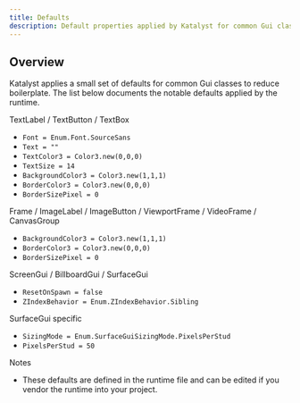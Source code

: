 ```yaml
---
title: Defaults
description: Default properties applied by Katalyst for common Gui classes
---
```


## Overview

Katalyst applies a small set of defaults for common Gui classes to reduce boilerplate. The list below documents the notable defaults applied by the runtime.

TextLabel / TextButton / TextBox

- `Font = Enum.Font.SourceSans`
- `Text = ""`
- `TextColor3 = Color3.new(0,0,0)`
- `TextSize = 14`
- `BackgroundColor3 = Color3.new(1,1,1)`
- `BorderColor3 = Color3.new(0,0,0)`
- `BorderSizePixel = 0`

Frame / ImageLabel / ImageButton / ViewportFrame / VideoFrame / CanvasGroup

- `BackgroundColor3 = Color3.new(1,1,1)`
- `BorderColor3 = Color3.new(0,0,0)`
- `BorderSizePixel = 0`

ScreenGui / BillboardGui / SurfaceGui

- `ResetOnSpawn = false`
- `ZIndexBehavior = Enum.ZIndexBehavior.Sibling`

SurfaceGui specific

- `SizingMode = Enum.SurfaceGuiSizingMode.PixelsPerStud`
- `PixelsPerStud = 50`

Notes

- These defaults are defined in the runtime file and can be edited if you vendor the runtime into your project.
